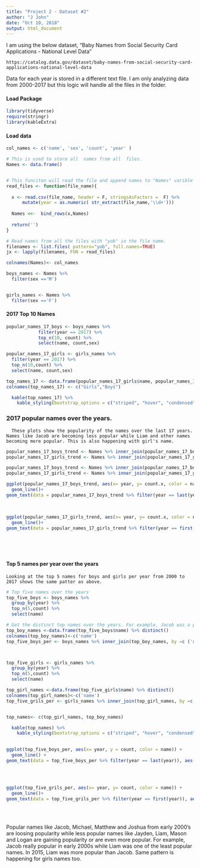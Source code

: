 ```yaml
---
title: "Project 2 - Dataset #2"
author: "J John"
date: "Oct 10, 2018"
output: html_document
---
```

I am using the below dataset, "Baby Names from Social Security Card Applications - National Level Data"

    https://catalog.data.gov/dataset/baby-names-from-social-security-card-applications-national-level-data

Data for each year is stored in a different text file. I am only analyzing data from 2000-2017 but this logic
will handle all the files in the folder.


#### Load Package

```r
library(tidyverse)
require(stringr)
library(kableExtra)
```

#### Load data 

```r

col_names <- c('name', 'sex', 'count', 'year' )

# This is used to store all  names from all  files. 
Names <- data.frame()


# This funciton will read the file and append names to "Names" varible outside the function. 
read_files <- function(file_name){
    
  x <- read.csv(file_name, header = F, stringsAsFactors =  F) %>%  
      mutate(year = as.numeric( str_extract(file_name,'\\d+')))
  
  Names <<-  bind_rows(x,Names)
  
  return('')  
}

# Read names from all the files with "yob" in the file name.
filenames <- list.files( pattern="yob", full.names=TRUE)
jx <- lapply(filenames, FUN = read_files)

colnames(Names)<- col_names

boys_names <- Names %>%
  filter(sex =='M') 


girls_names <- Names %>%
  filter(sex =='F') 
```

#### 2017 Top 10 Names
 
```r

popular_names_17_boys <- boys_names %>% 
            filter(year == 2017) %>%
            top_n(10, count) %>%
            select(name, count,sex)

popular_names_17_girls <- girls_names %>% 
  filter(year == 2017) %>%
  top_n(10,count) %>%
  select(name, count,sex) 

top_names_17 <- data.frame(popular_names_17_girls$name, popular_names_17_boys$name)
colnames(top_names_17) <- c("Girls","Boys")

  kable(top_names_17) %>%
    kable_styling(bootstrap_options = c("striped", "hover", "condensed", "responsive"))

```

### 2017 popular names over the years.
  
      These plots show the popularity of the names over the last 17 years. Names like Jacob are becoming less popular while Liam and other names becoming more popular. This is also happening with girl's name.    
```r
popular_names_17_boys_trend <- Names %>% inner_join(popular_names_17_boys, by =c ('name','sex'))
popular_names_17_girls_trend <- Names %>% inner_join(popular_names_17_girls, by =c ('name','sex'))

popular_names_17_boys_trend <- Names %>% inner_join(popular_names_17_boys, by =c ('name','sex'))
popular_names_17_girls_trend <- Names %>% inner_join(popular_names_17_girls, by =c ('name','sex'))

ggplot(popular_names_17_boys_trend, aes(x= year, y= count.x, color = name)) + 
  geom_line()+
geom_text(data = popular_names_17_boys_trend %>% filter(year == last(year)), aes(label = name, 
                                                                                                x = year + 0.5, 
                                                                                                y = count.x, 
                                                                                                color = name)) 
ggplot(popular_names_17_girls_trend, aes(x= year, y= count.x, color = name)) + 
  geom_line()+
geom_text(data = popular_names_17_girls_trend %>% filter(year == first(year)), aes(label = name, 
                                                                       x = year + 0.5, 
                                                                       y = count.x, 
                                                                       color = name)) 
      
```

#### Top 5 names per year over the years

    Looking at the top 5 names for boys and girls per year from 2000 to 2017 shows the same patter as above.  
    

```r
# Top five names over the years
top_five_boys <- boys_names %>%
  group_by(year) %>%
  top_n(5,count) %>%
  select(name)

# Get the distinct top names over the years. For example, Jacob was a popular name for many years.
top_boy_names <-data.frame(top_five_boys$name) %>% distinct()
colnames(top_boy_names)<-c('name')
top_five_boys_per <- boys_names %>% inner_join(top_boy_names, by =c ('name'))



top_five_girls <- girls_names %>%
  group_by(year) %>%
  top_n(5,count) %>%
  select(name)

top_girl_names <-data.frame(top_five_girls$name) %>% distinct()
colnames(top_girl_names)<-c('name')
top_five_grils_per <- girls_names %>% inner_join(top_girl_names, by =c ('name'))


top_names<- c(top_girl_names, top_boy_names)

  kable(top_names) %>%
    kable_styling(bootstrap_options = c("striped", "hover", "condensed", "responsive"))

  
ggplot(top_five_boys_per, aes(x= year, y = count, color = name)) + 
  geom_line() +
geom_text(data = top_five_boys_per %>% filter(year == last(year)), aes(label = name, 
                                                                                 x = year + 0.5, 
                                                                                 y = count, 
                                                                                 color = name)) 

ggplot(top_five_grils_per, aes(x= year, y= count, color = name)) + 
  geom_line()+
geom_text(data = top_five_grils_per %>% filter(year == first(year)), aes(label = name, 
                                                                                   x = year + 0.5, 
                                                                                   y = count, 
                                                                                   color = name)) 


```


Popular names like Jacob, Michael, Matthew and Joshua  from early 2000's  are loosing popularity while less popular names like Jayden, Liam, Mason and Logan are gaining popularity or are even more popular.  For example, Jacob really popular in early 2000s while Liam was one of the least popular names. In 2015,  Liam was more popular than Jacob. Same pattern is happening for girls names too. 
